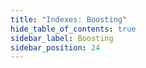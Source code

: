 ```yaml
---
title: "Indexes: Boosting"
hide_table_of_contents: true
sidebar_label: Boosting
sidebar_position: 24
---
```





<LanguageSwitcher supportedLanguages={supportedLanguages} />

<LanguageContent language="csharp">
   <BoostingCsharp />
</LanguageContent>

<LanguageContent language="java">
   <BoostingJava />
</LanguageContent>

<LanguageContent language="nodejs">
   <BoostingNodejs />
</LanguageContent>


<!---
### Querying
- [Full-text search](../client-api/session/querying/text-search/full-text-search)
- [Boost search results](../client-api/session/querying/text-search/boost-search-results)

### Indexes
- [Analyzers](../indexes/using-analyzers)
- [Storing Data in Index](../indexes/storing-data-in-index)
- [Term Vectors](../indexes/using-term-vectors)
- [Dynamic Fields](../indexes/using-dynamic-fields)


-->